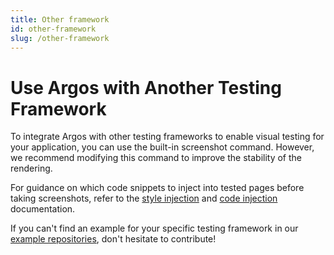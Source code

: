 ```yaml
---
title: Other framework
id: other-framework
slug: /other-framework
---
```


# Use Argos with Another Testing Framework

To integrate Argos with other testing frameworks to enable visual testing for your application, you can use the built-in screenshot command. However, we recommend modifying this command to improve the stability of the rendering.

For guidance on which code snippets to inject into tested pages before taking screenshots, refer to the [style injection](/style-injection) and [code injection](/code-injection) documentation.

If you can't find an example for your specific testing framework in our [example repositories](https://github.com/argos-ci/argos/tree/main/examples), don't hesitate to contribute!
